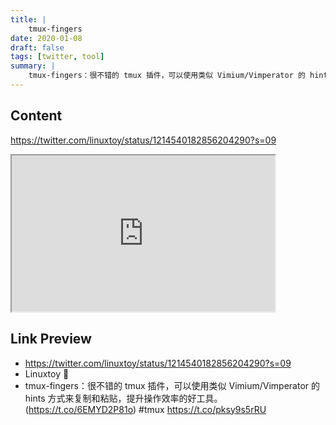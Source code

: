 ```yaml
---
title: |
    tmux-fingers
date: 2020-01-08
draft: false
tags: [twitter, tool]
summary: |
    tmux-fingers：很不错的 tmux 插件，可以使用类似 Vimium/Vimperator 的 hints 方式来复制和粘贴，提升操作效率的好工具。(https://t.co/6EMYD2P81o) #tmux https://t.co/pksy9s5rRU
---
```


## Content

https://twitter.com/linuxtoy/status/1214540182856204290?s=09


<iframe
    width="421"
    height="250"
    src="https://twitter.com/i/videos/1214540182856204290?embed_source=facebook"
    title="Linuxtoy 🐧"
    allow="accelerometer; autoplay; clipboard-write; encrypted-media; gyroscope; picture-in-picture; web-share"
    allowFullscreen
    >
</iframe>

## Link Preview

- https://twitter.com/linuxtoy/status/1214540182856204290?s=09
- Linuxtoy 🐧
- tmux-fingers：很不错的 tmux 插件，可以使用类似 Vimium/Vimperator 的 hints 方式来复制和粘贴，提升操作效率的好工具。(https://t.co/6EMYD2P81o) #tmux https://t.co/pksy9s5rRU
